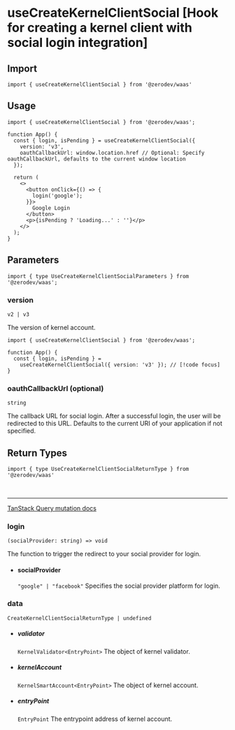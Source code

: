 
# useCreateKernelClientSocial [Hook for creating a kernel client with social login integration]

## Import
```tsx
import { useCreateKernelClientSocial } from '@zerodev/waas'
```

## Usage
```tsx
import { useCreateKernelClientSocial } from '@zerodev/waas';

function App() {
  const { login, isPending } = useCreateKernelClientSocial({
    version: 'v3',
    oauthCallbackUrl: window.location.href // Optional: Specify oauthCallbackUrl, defaults to the current window location
  });

  return (
    <>
      <button onClick={() => {
        login('google');
      }}>
        Google Login
      </button>
      <p>{isPending ? 'Loading...' : ''}</p>
    </>
  );
}
```

## Parameters
```tsx
import { type UseCreateKernelClientSocialParameters } from '@zerodev/waas';
```

### version

`v2 | v3`

The version of kernel account.
```tsx
import { useCreateKernelClientSocial } from '@zerodev/waas';

function App() {
  const { login, isPending } = 
    useCreateKernelClientSocial({ version: 'v3' }); // [!code focus]
}
```

### oauthCallbackUrl (optional)
`string`

The callback URL for social login. After a successful login, the user will be redirected to this URL. Defaults to the current URI of your application if not specified.

## Return Types

```tsx
import { type UseCreateKernelClientSocialReturnType } from '@zerodev/waas'
```

<br />

---

[TanStack Query mutation docs](https://tanstack.com/query/v5/docs/react/reference/useMutation)

### login
`(socialProvider: string) => void`

The function to trigger the redirect to your social provider for login.

- #### socialProvider
  `"google" | "facebook"`
   Specifies the social provider platform for login.

### data
`CreateKernelClientSocialReturnType | undefined`
  - ##### validator
    `KernelValidator<EntryPoint>` The object of kernel validator.
  - ##### kernelAccount
    `KernelSmartAccount<EntryPoint>` The object of kernel account.
  - ##### entryPoint
    `EntryPoint` The entrypoint address of kernel account.

<MutationResult />